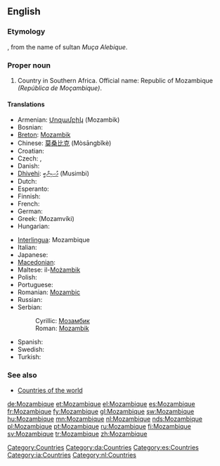 ==English==
{{wikipedia}}

===Etymology===
{{etyl|pt}} {{term|Moçambique|lang=pt}}, from the name of sultan ''Muça Alebique''.

===Proper noun===
{{en-proper noun}}

# Country in Southern Africa. Official name: Republic of Mozambique ''(República de Moçambique)''.

====Translations====
{{trans-top|country in Southern Africa}}
* Armenian: [[Մոզամբիկ]] (Mozambik)
* Bosnian: {{t-|bs|Mozambik|m}}
* [[Breton]]: [[Mozambik]]
* Chinese: [[莫桑比克]] (Mòsāngbǐkè)
* Croatian: {{t-|hr|Mozambik|m}}
* Czech: {{t-|cs|Mozambik|m}}, {{t-|cs|Mosambik|m}}
* Danish: {{t-|da|Mozambique}}
* [[Dhivehi]]: [[މުސިންބީ]] (Musimbi)
* Dutch: {{t+|nl|Mozambique}}
* Esperanto: {{t-|eo|Mozambiko|xs=Esperanto}}
* Finnish: {{t+|fi|Mosambik}}
* French: {{t+|fr|Mozambique|m}}
* German: {{t+|de|Mosambik}}
* Greek: {{t+|el|Μοζαμβίκη|f|sc=Grek}} (Mozamvíki)
* Hungarian: {{t+|hu|Mozambik}}
{{trans-mid}}
* [[Interlingua]]: Mozambique
* Italian: {{t-|it|Mozambico|m}}
* Japanese: {{t+|ja|モザンビーク|tr=mozanbīku|sc=Jpan}}
* [[Macedonian]]: {{t|mk|Мозамбик|m|tr=Mózambik|sc=Cyrl|xs=Macedonian}}
* Maltese: il-[[Możambik]]
* Polish: {{t+|pl|Mozambik}}
* Portuguese: {{t+|pt|Moçambique}}
* Romanian: [[Mozambic]] {{n}}
* Russian: {{t|ru|Мозамбик|m|tr=Mozambík|sc=Cyrl}}
* Serbian:
*: Cyrillic: [[Мозамбик]] {{m}}
*: Roman: [[Mozambik]] {{m}}
* Spanish: {{t+|es|Mozambique}}
* Swedish: {{t+|sv|Moçambique}}
* Turkish: {{t+|tr|Mozambik}}
{{trans-bottom}}

===See also===
* [[Appendix:Countries of the world|Countries of the world]]

[[Category:Countries]]
[[Category:da:Countries]]
[[Category:es:Countries]]
[[Category:ia:Countries]]
[[Category:nl:Countries]]

[[de:Mozambique]]
[[et:Mozambique]]
[[el:Mozambique]]
[[es:Mozambique]]
[[fr:Mozambique]]
[[fy:Mozambique]]
[[gl:Mozambique]]
[[sw:Mozambique]]
[[hu:Mozambique]]
[[mn:Mozambique]]
[[nl:Mozambique]]
[[nds:Mozambique]]
[[pl:Mozambique]]
[[pt:Mozambique]]
[[ru:Mozambique]]
[[fi:Mozambique]]
[[sv:Mozambique]]
[[tr:Mozambique]]
[[zh:Mozambique]]